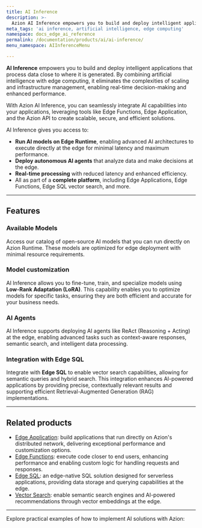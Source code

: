 ```yaml
---
title: AI Inference
description: >-
  Azion AI Inference empowers you to build and deploy intelligent applications that process data close to where it is generated.
meta_tags: 'ai inference, artificial intelligence, edge computing'
namespace: docs_edge_ai_reference
permalink: /documentation/products/ai/ai-inference/
menu_namespace: AIInferenceMenu

---
```



**AI Inference** empowers you to build and deploy intelligent applications that process data close to where it is generated. By combining artificial intelligence with edge computing, it eliminates the complexities of scaling and infrastructure management, enabling real-time decision-making and enhanced performance.

With Azion AI Inference, you can seamlessly integrate AI capabilities into your applications, leveraging tools like Edge Functions, Edge Application, and the Azion API to create scalable, secure, and efficient solutions.

AI Inference gives you access to:

- **Run AI models on Edge Runtime**, enabling advanced AI architectures to execute directly at the edge for minimal latency and maximum performance.
- **Deploy autonomous AI agents** that analyze data and make decisions at the edge.
- **Real-time processing** with reduced latency and enhanced efficiency.
- All as part of a **complete platform**, including Edge Applications, Edge Functions, Edge SQL vector search, and more.

---

## Features

### Available Models

Access our catalog of open-source AI models that you can run directly on Azion Runtime. These models are optimized for edge deployment with minimal resource requirements.

<LinkButton link="/en/documentation/products/ai/ai-inference/models/" label="See Available Models" severity="secondary" />

### Model customization

AI Inference allows you to fine-tune, train, and specialize models using **Low-Rank Adaptation (LoRA)**. This capability enables you to optimize models for specific tasks, ensuring they are both efficient and accurate for your business needs.

### AI Agents

AI Inference supports deploying AI agents like ReAct (Reasoning + Acting) at the edge, enabling advanced tasks such as context-aware responses, semantic search, and intelligent data processing.

### Integration with Edge SQL

Integrate with **Edge SQL** to enable vector search capabilities, allowing for semantic queries and hybrid search. This integration enhances AI-powered applications by providing precise, contextually relevant results and supporting efficient Retrieval-Augmented Generation (RAG) implementations.

---

## Related products

- [Edge Application](/en/documentation/products/build/edge-application/): build applications that run directly on Azion's distributed network, delivering exceptional performance and customization options.
- [Edge Functions](/en/documentation/products/build/edge-application/edge-functions/): execute code closer to end users, enhancing performance and enabling custom logic for handling requests and responses.
- [Edge SQL](/en/documentation/products/store/edge-sql/): an edge-native SQL solution designed for serverless applications, providing data storage and querying capabilities at the edge.
- [Vector Search](/en/documentation/products/store/edge-sql/vector-search/): enable semantic search engines and AI-powered recommendations through vector embeddings at the edge.

---

Explore practical examples of how to implement AI solutions with Azion:

<LinkButton link="/en/documentation/architectures/artificial-intelligence/ai-agent-copilot-assistant/" label="Go to Copilot Assistant architecture" severity="secondary" />
<LinkButton link="/en/documentation/products/guides/langgraph-ai-agent-boilerplate/" label="Go to the LangGraph AI Agent template guide" severity="secondary" />